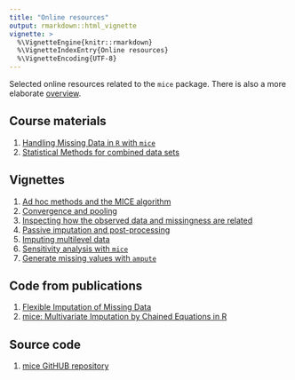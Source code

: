 ---
title: "Online resources"
output: rmarkdown::html_vignette
vignette: >
  %\VignetteEngine{knitr::rmarkdown}
  %\VignetteIndexEntry{Online resources}
  %\VignetteEncoding{UTF-8}
---

Selected online resources related to the `mice` package. There is also a more elaborate [overview](http://stefvanbuuren.github.io/mice/).

## Course materials

1. [Handling Missing Data in `R` with `mice`](https://stefvanbuuren.github.io/Winnipeg/)
2. [Statistical Methods for combined data sets](https://stefvanbuuren.github.io/RECAPworkshop/)

## Vignettes

1. [Ad hoc methods and the MICE algorithm](https://gerkovink.github.io/miceVignettes/Ad_hoc_and_mice/Ad_hoc_methods.html)
2. [Convergence and pooling](https://gerkovink.github.io/miceVignettes/Convergence_pooling/Convergence_and_pooling.html)
3. [Inspecting how the observed data and missingness are related](https://gerkovink.github.io/miceVignettes/Missingness_inspection/Missingness_inspection.html)
4. [Passive imputation and post-processing](https://gerkovink.github.io/miceVignettes/Passive_Post_processing/Passive_imputation_post_processing.html)
5. [Imputing multilevel data](https://gerkovink.github.io/miceVignettes/Multi_level/Multi_level_data.html)
6. [Sensitivity analysis with `mice`](https://gerkovink.github.io/miceVignettes/Sensitivity_analysis/Sensitivity_analysis.html)
7. [Generate missing values with `ampute`](https://rianneschouten.github.io/mice_ampute/vignette/ampute.html)

## Code from publications

1. [Flexible Imputation of Missing Data](http://stefvanbuuren.github.io/mice/FIMD.html)
2. [mice: Multivariate Imputation by Chained Equations in R](http://stefvanbuuren.github.io/mice/JSS.html)

## Source code 

1. [mice GitHUB repository](https://github.com/stefvanbuuren/mice)

